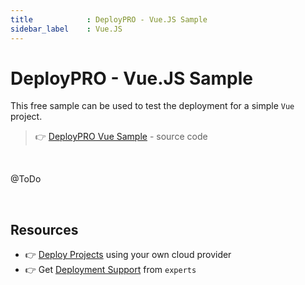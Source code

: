 ```yaml
---
title            : DeployPRO - Vue.JS Sample 
sidebar_label    : Vue.JS
---
```


# DeployPRO - Vue.JS Sample

This free sample can be used to test the deployment for a simple `Vue` project. 

> 👉 [DeployPRO Vue Sample](https://github.com/app-generator/deploypro-vue) - source code

<br />

@ToDo 

<br />

## Resources

- 👉 [Deploy Projects](https://deploypro.dev/) using your own cloud provider
- 👉 Get [Deployment Support](https://deploypro.dev/support/) from `experts` 
